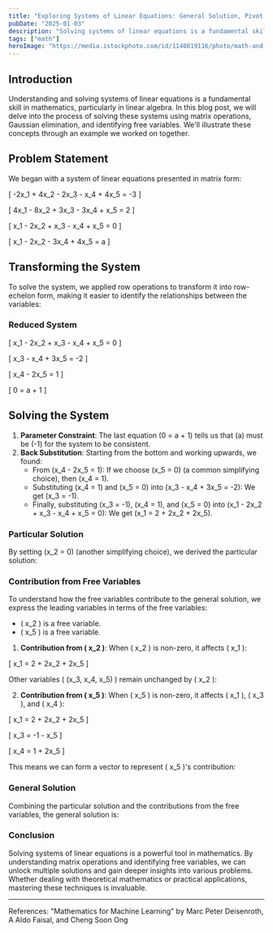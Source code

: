```yaml
---
title: "Exploring Systems of Linear Equations: General Solution, Pivot, and Free Variables"
pubDate: "2025-01-03"
description: "Solving systems of linear equations is a fundamental skill in mathematics. In this blog post, we explore the process of solving these systems using matrix operations, Gaussian elimination, and identifying free variables."
tags: ["math"]
heroImage: "https://media.istockphoto.com/id/1140819116/photo/math-and-geometry-concept.jpg?s=1024x1024&w=is&k=20&c=oTwY8QYAf2cdij31qh3T2CjGp8yjy-nmZOFGb1T9AQk="
---
```


## Introduction

Understanding and solving systems of linear equations is a fundamental skill in mathematics, particularly in linear algebra. In this blog post, we will delve into the process of solving these systems using matrix operations, Gaussian elimination, and identifying free variables. We'll illustrate these concepts through an example we worked on together.

## Problem Statement

We began with a system of linear equations presented in matrix form:



\[
-2x_1 + 4x_2 - 2x_3 - x_4 + 4x_5 = -3
\]

\[
4x_1 - 8x_2 + 3x_3 - 3x_4 + x_5 = 2
\]

\[
x_1 - 2x_2 + x_3 - x_4 + x_5 = 0
\]

\[
x_1 - 2x_2 - 3x_4 + 4x_5 = a
\]




## Transforming the System

To solve the system, we applied row operations to transform it into row-echelon form, making it easier to identify the relationships between the variables:

### Reduced System



\[
x_1 - 2x_2 + x_3 - x_4 + x_5 = 0
\]

\[
x_3 - x_4 + 3x_5 = -2
\]

\[
x_4 - 2x_5 = 1
\]

\[
0 = a + 1
\]




## Solving the System

1. **Parameter Constraint**: The last equation \(0 = a + 1\) tells us that \(a\) must be \(-1\) for the system to be consistent.
2. **Back Substitution**: Starting from the bottom and working upwards, we found:
   - From \(x_4 - 2x_5 = 1\): If we choose \(x_5 = 0\) (a common simplifying choice), then \(x_4 = 1\).
   - Substituting \(x_4 = 1\) and \(x_5 = 0\) into \(x_3 - x_4 + 3x_5 = -2\): We get \(x_3 = -1\).
   - Finally, substituting \(x_3 = -1\), \(x_4 = 1\), and \(x_5 = 0\) into \(x_1 - 2x_2 + x_3 - x_4 + x_5 = 0\): We get \(x_1 = 2 + 2x_2 + 2x_5\).

### Particular Solution

By setting \(x_2 = 0\) (another simplifying choice), we derived the particular solution:



<Latex formula="\[
\begin{pmatrix}
x_1 \\
x_2 \\
x_3 \\
x_4 \\
x_5
\end{pmatrix} =
\begin{pmatrix}
2 \\
0 \\
-1 \\
1 \\
0
\end{pmatrix}
\]" block={true} />



### Contribution from Free Variables

To understand how the free variables contribute to the general solution, we express the leading variables in terms of the free variables:

- \( x_2 \) is a free variable.
- \( x_5 \) is a free variable.

1. **Contribution from \( x_2 \)**:
   When \( x_2 \) is non-zero, it affects \( x_1 \):
   

\[
   x_1 = 2 + 2x_2 + 2x_5
   \]


   Other variables \( (x_3, x_4, x_5) \) remain unchanged by \( x_2 \):
   

<Latex formula="\[
   \mathbf{x}_{x_2} = x_2 \begin{pmatrix}
   2 \\
   1 \\
   0 \\
   0 \\
   0
   \end{pmatrix}
   \]" block={true} />



2. **Contribution from \( x_5 \)**:
   When \( x_5 \) is non-zero, it affects \( x_1 \), \( x_3 \), and \( x_4 \):
   

\[
   x_1 = 2 + 2x_2 + 2x_5
   \]


   

\[
   x_3 = -1 - x_5
   \]


   

\[
   x_4 = 1 + 2x_5
   \]


   This means we can form a vector to represent \( x_5 \)'s contribution:
   

<Latex formula=" \[
   \mathbf{x}_{x_5} = x_5 \begin{pmatrix}
   2 \\
   0 \\
   -1 \\
   2 \\
   1
   \end{pmatrix}
   \]" block={true} />



### General Solution

Combining the particular solution and the contributions from the free variables, the general solution is:

<Latex formula="\[
\mathbf{x} = \begin{pmatrix}
2 \\
0 \\
-1 \\
1 \\
0
\end{pmatrix} + x_2 \begin{pmatrix}
2 \\
1 \\
0 \\
0 \\
0
\end{pmatrix} + x_5 \begin{pmatrix}
2 \\
0 \\
-1 \\
2 \\
1
\end{pmatrix}" block={true} />

### Conclusion

Solving systems of linear equations is a powerful tool in mathematics. By understanding matrix operations and identifying free variables, we can unlock multiple solutions and gain deeper insights into various problems. Whether dealing with theoretical mathematics or practical applications, mastering these techniques is invaluable.
___
References:
"Mathematics for Machine Learning" by Marc Peter Deisenroth, A Aldo Faisal, and Cheng Soon Ong
